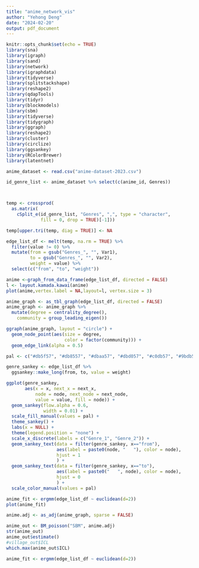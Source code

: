 ---
title: "anime_network_vis"
author: "Yehong Deng"
date: "2024-02-20"
output: pdf_document
---

```{r setup, include=FALSE}
knitr::opts_chunk$set(echo = TRUE)
library(sna)
library(igraph)
library(sand)
library(network)
library(igraphdata)
library(tidyverse)
library(splitstackshape)
library(reshape2)
library(qdapTools)
library(tidyr)
library(blockmodels)
library(sbm)
library(tidyverse)
library(tidygraph)
library(ggraph)
library(reshape2)
library(cluster)
library(circlize)
library(ggsankey)
library(RColorBrewer)
library(latentnet)
```

```{r}
anime_dataset <- read.csv("anime-dataset-2023.csv")

id_genre_list <- anime_dataset %>% select(c(anime_id, Genres))



temp <- crossprod(
  as.matrix(
    cSplit_e(id_genre_list, "Genres", ",", type = "character", 
             fill = 0, drop = TRUE)[-1]))

temp[upper.tri(temp, diag = TRUE)] <- NA

edge_list_df <- melt(temp, na.rm = TRUE) %>% 
  filter(value != 0) %>%
  mutate(from = gsub("Genres_", "", Var1),
         to = gsub("Genres_", "", Var2),
         weight = value) %>%
  select(c("from", "to", "weight"))
```


```{r}
anime <-graph_from_data_frame(edge_list_df, directed = FALSE)
l <- layout.kamada.kawai(anime)
plot(anime,vertex.label = NA,layout=l, vertex.size = 3)

anime_graph <- as_tbl_graph(edge_list_df, directed = FALSE)
anime_graph <- anime_graph %>%
  mutate(degree = centrality_degree(),
    community = group_leading_eigen())

ggraph(anime_graph, layout = "circle") + 
  geom_node_point(aes(size = degree,
                      color = factor(community))) +
  geom_edge_link(alpha = 0.5)
```

```{r}
pal <- c("#db5f57", "#db8557", "#dbaa57", "#dbd057", "#c0db57", "#9bdb57", "#75db57", "#57db5f", "#57db85", "#57dbaa", "#57dbd0", "#57c0db", "#579bdb", "#5775db", "#5f57db", "#8557db", "#aa57db", "#d057db", "#db57c0", "#db579b", "#db5775")

genre_sankey <- edge_list_df %>% 
  ggsankey::make_long(from, to, value = weight)

ggplot(genre_sankey,
       aes(x = x, next_x = next_x,
           node = node, next_node = next_node,
           value = value, fill = node)) +
  geom_sankey(flow.alpha = 0.6,
              width = 0.01) +
  scale_fill_manual(values = pal) +
  theme_sankey() +
  labs(x = NULL) +
  theme(legend.position = "none") +
  scale_x_discrete(labels = c("Genre_1", "Genre_2")) +
  geom_sankey_text(data = filter(genre_sankey, x=="from"),
                   aes(label = paste0(node, "   "), color = node),
                   hjust = 1
                   ) +
  geom_sankey_text(data = filter(genre_sankey, x=="to"),
                   aes(label = paste0("   ", node), color = node),
                   hjust = 0
                   ) +
  scale_color_manual(values = pal)
```


```{r}
anime_fit <- ergmm(edge_list_df ~ euclidean(d=2))
plot(anime_fit)
```

```{r}
anime.adj <- as_adj(anime_graph, sparse = FALSE)

anime_out <- BM_poisson("SBM", anime.adj)
str(anime_out)
anime_out$estimate()
#village_out$ICL
which.max(anime_out$ICL)
```

```{r}
anime_fit <- ergmm(edge_list_df ~ euclidean(d=2))
```

